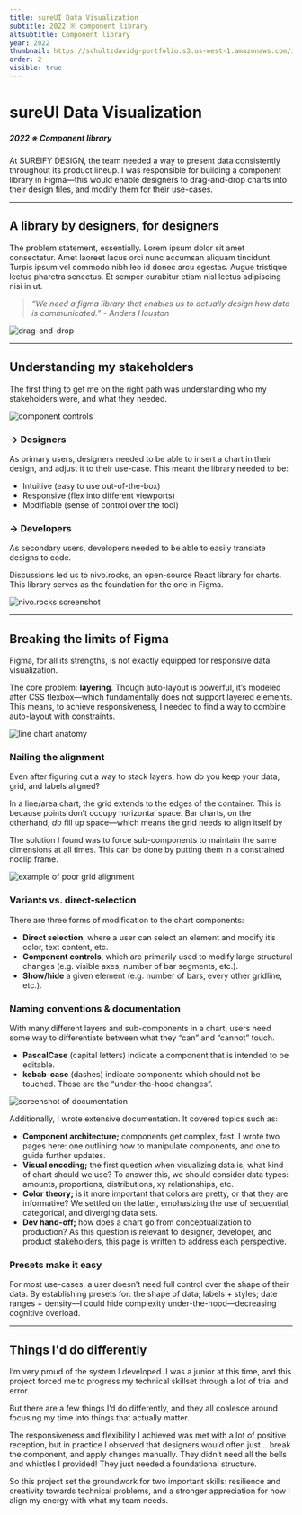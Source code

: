 ```yaml
---
title: sureUI Data Visualization
subtitle: 2022 ※ component library
altsubtitle: Component library
year: 2022
thumbnail: https://schultzdavidg-portfolio.s3.us-west-1.amazonaws.com/images/dv/dv-cover.png
order: 2
visible: true
---
```


# sureUI Data Visualization
##### 2022 ※ Component library

At SUREIFY DESIGN, the team needed a way to present data consistently throughout its product lineup. I was responsible for building a component library in Figma—this would enable designers to drag-and-drop charts into their design files, and modify them for their use-cases.


---


## A library by designers, for designers

The problem statement, essentially. Lorem ipsum dolor sit amet consectetur. Amet laoreet lacus orci nunc accumsan aliquam tincidunt. Turpis ipsum vel commodo nibh leo id donec arcu egestas. Augue tristique lectus pharetra senectus. Et semper curabitur etiam nisl lectus adipiscing nisi in ut.

> *“We need a figma library that enables us to actually design how data is communicated.”*
> *- Anders Houston*

![drag-and-drop](https://schultzdavidg-portfolio.s3.us-west-1.amazonaws.com/images/dv/dv-drag_drop.png)


---

## Understanding my stakeholders

The first thing to get me on the right path was understanding who my stakeholders were, and what they needed.

![component controls](https://schultzdavidg-portfolio.s3.us-west-1.amazonaws.com/images/dv/dv-component_controls.png)


### → Designers

As primary users, designers needed to be able to insert a chart in their design, and adjust it to their use-case. This meant the library needed to be:
- Intuitive (easy to use out-of-the-box)
- Responsive (flex into different viewports)
- Modifiable (sense of control over the tool)

### → Developers

As secondary users, developers needed to be able to easily translate designs to code.

Discussions led us to nivo.rocks, an open-source React library for charts. This library serves as the foundation for the one in Figma.

![nivo.rocks screenshot](https://schultzdavidg-portfolio.s3.us-west-1.amazonaws.com/images/dv/dv-nivo.png)


---


## Breaking the limits of Figma

Figma, for all its strengths, is not exactly equipped for responsive data visualization.

The core problem: **layering**. Though auto-layout is powerful, it’s modeled after CSS flexbox—which fundamentally does not support layered elements. This means, to achieve responsiveness, I needed to find a way to combine auto-layout with constraints.

![line chart anatomy](https://schultzdavidg-portfolio.s3.us-west-1.amazonaws.com/images/dv/dv-chart_anatomy-line.png)


### Nailing the alignment

Even after figuring out a way to stack layers, how do you keep your data, grid, and labels aligned?

In a line/area chart, the grid extends to the edges of the container. This is because points don’t occupy horizontal space. Bar charts, on the otherhand, *do* fill up space—which means the grid needs to align itself by 

The solution I found was to force sub-components to maintain the same dimensions at all times. This can be done by putting them in a constrained noclip frame.

![example of poor grid alignment](https://schultzdavidg-portfolio.s3.us-west-1.amazonaws.com/images/dv/dv-grid_alignment.png)


### Variants vs. direct-selection

There are three forms of modification to the chart components:

- **Direct selection**, where a user can select an element and modify it’s color, text content, etc.
- **Component controls**, which are primarily used to modify large structural changes (e.g. visible axes, number of bar segments, etc.).
- **Show/hide** a given element (e.g. number of bars, every other gridline, etc.).


### Naming conventions & documentation

With many different layers and sub-components in a chart, users need some way to differentiate between what they “can” and “cannot” touch.

- **PascalCase** (capital letters) indicate a component that is intended to be editable.
- **kebab-case** (dashes) indicate components which should not be touched. These are the “under-the-hood changes”.

![screenshot of documentation](https://schultzdavidg-portfolio.s3.us-west-1.amazonaws.com/images/dv/dv-docs.png)

Additionally, I wrote extensive documentation. It covered topics such as:

- **Component architecture;** components get complex, fast. I wrote two pages here: one outlining how to manipulate components, and one to guide further updates.
- **Visual encoding;** the first question when visualizing data is, what kind of chart should we use? To answer this, we should consider data types: amounts, proportions, distributions, xy relationships, etc.
- **Color theory;** is it more important that colors are pretty, or that they are informative? We settled on the latter, emphasizing the use of sequential, categorical, and diverging data sets.
- **Dev hand-off;** how does a chart go from conceptualization to production? As this question is relevant to designer, developer, and product stakeholders, this page is written to address each perspective.



### Presets make it easy

For most use-cases, a user doesn’t need full control over the shape of their data. By establishing presets for: the shape of data; labels + styles; date ranges + density—I could hide complexity under-the-hood—decreasing cognitive overload.



---

## Things I'd do differently

I’m very proud of the system I developed. I was a junior at this time, and this project forced me to progress my technical skillset through a lot of trial and error.

But there are a few things I’d do differently, and they all coalesce around focusing my time into things that actually matter.

The responsiveness and flexibility I achieved was met with a lot of positive reception, but in practice I observed that designers would often just... break the component, and apply changes manually. They didn’t need all the bells and whistles I provided! They just needed a foundational structure.

So this project set the groundwork for two important skills: resilience and creativity towards technical problems, and a stronger appreciation for how I align my energy with what my team needs.
